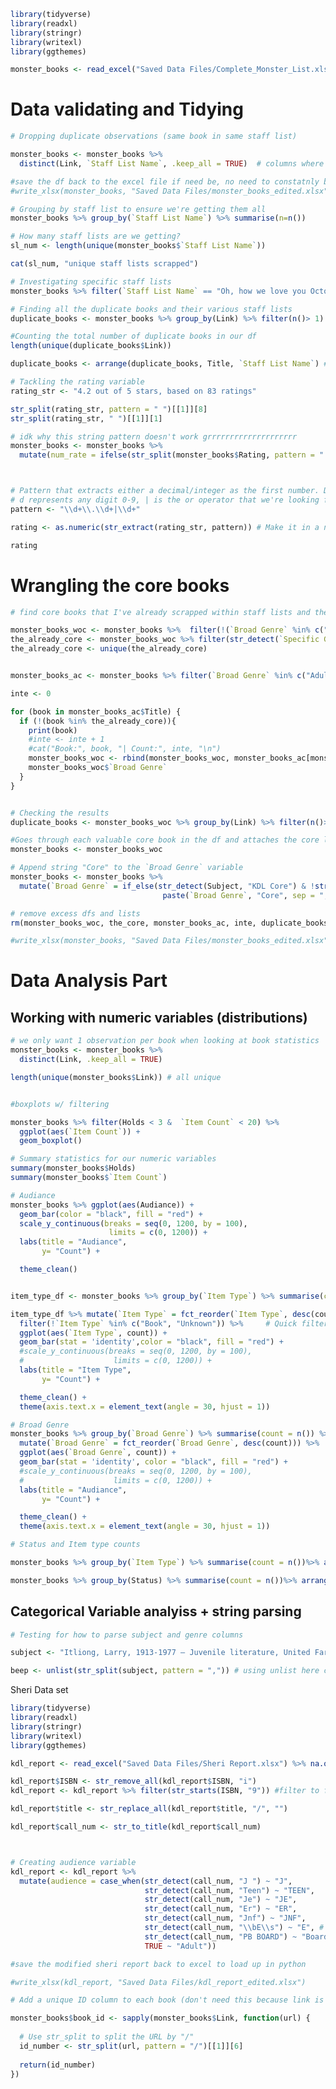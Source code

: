 ```r
library(tidyverse)
library(readxl)
library(stringr)
library(writexl)
library(ggthemes)

monster_books <- read_excel("Saved Data Files/Complete_Monster_List.xlsx")
```

# Data validating and Tidying 

```r
# Dropping duplicate observations (same book in same staff list) 

monster_books <- monster_books %>%
  distinct(Link, `Staff List Name`, .keep_all = TRUE)  # columns where we drop duplicates, .keep_all function keeps all variables 

#save the df back to the excel file if need be, no need to constatnly be removing the duplicate rows 
#write_xlsx(monster_books, "Saved Data Files/monster_books_edited.xlsx")
```


```r
# Grouping by staff list to ensure we're getting them all 
monster_books %>% group_by(`Staff List Name`) %>% summarise(n=n())

# How many staff lists are we getting?
sl_num <- length(unique(monster_books$`Staff List Name`))

cat(sl_num, "unique staff lists scrapped")

# Investigating specific staff lists 
monster_books %>% filter(`Staff List Name` == "Oh, how we love you October!")
```


```r
# Finding all the duplicate books and their various staff lists 
duplicate_books <- monster_books %>% group_by(Link) %>% filter(n()> 1) %>% summarise(Title, `Item Type`, `Staff List Name`, SL_Link, n = n())

#Counting the total number of duplicate books in our df 
length(unique(duplicate_books$Link))

duplicate_books <- arrange(duplicate_books, Title, `Staff List Name`) # The more appearances here, the more popular the book?
```


```r
# Tackling the rating variable 
rating_str <- "4.2 out of 5 stars, based on 83 ratings"

str_split(rating_str, pattern = " ")[[1]][8]
str_split(rating_str, " ")[[1]][1]

# idk why this string pattern doesn't work grrrrrrrrrrrrrrrrrrrr
monster_books <- monster_books %>%
  mutate(num_rate = ifelse(str_split(monster_books$Rating, pattern = " ")[[1]][8] != 0, str_split(monster_books$Rating, " ")[[1]][1], NULL))



# Pattern that extracts either a decimal/integer as the first number. Don't need second number because it's always 5
# d represents any digit 0-9, | is the or operator that we're looking for a decimal or integer.
pattern <- "\\d+\\.\\d+|\\d+" 

rating <- as.numeric(str_extract(rating_str, pattern)) # Make it in a numeric variable because why not?

rating
```




# Wrangling the core books 

```r
# find core books that I've already scrapped within staff lists and then getting rid of the original core row

monster_books_woc <- monster_books %>%  filter(!(`Broad Genre` %in% c("Adult Core", "Teen Core", "Youth Core", "Picture Book Core")))
the_already_core <- monster_books_woc %>% filter(str_detect(`Specific Genre`, "KDL Core") | str_detect(Subject, "KDL Core")) %>% pull(Title)
the_already_core <- unique(the_already_core)


monster_books_ac <- monster_books %>% filter(`Broad Genre` %in% c("Adult Core", "Teen Core", "Youth Core", "Picture Book Core"))

inte <- 0

for (book in monster_books_ac$Title) {
  if (!(book %in% the_already_core)){
    print(book)
    #inte <- inte + 1
    #cat("Book:", book, "| Count:", inte, "\n")
    monster_books_woc <- rbind(monster_books_woc, monster_books_ac[monster_books_ac$Title == book, ])
    monster_books_woc$`Broad Genre`
  }
}


# Checking the results
duplicate_books <- monster_books_woc %>% group_by(Link) %>% filter(n()> 1) %>% summarise(Title, `Item Type`, `Staff List Name`, SL_Link, n = n())

#Goes through each valuable core book in the df and attaches the core label in the Broad Genre variable
monster_books <- monster_books_woc

# Append string "Core" to the `Broad Genre` variable
monster_books <- monster_books %>%
  mutate(`Broad Genre` = if_else(str_detect(Subject, "KDL Core") & !str_detect(`Broad Genre`, "Core"),
                                  paste(`Broad Genre`, "Core", sep = ", "), `Broad Genre`))
```


```r
# remove excess dfs and lists 
rm(monster_books_woc, the_core, monster_books_ac, inte, duplicate_books)

#write_xlsx(monster_books, "Saved Data Files/monster_books_edited.xlsx")
```


# Data Analysis Part 

## Working with numeric variables (distributions)


```r
# we only want 1 observation per book when looking at book statistics 
monster_books <- monster_books %>%
  distinct(Link, .keep_all = TRUE) 

length(unique(monster_books$Link)) # all unique


#boxplots w/ filtering 

monster_books %>% filter(Holds < 3 &  `Item Count` < 20) %>%  
  ggplot(aes(`Item Count`)) + 
  geom_boxplot() 

# Summary statistics for our numeric variables 
summary(monster_books$Holds)
summary(monster_books$`Item Count`)

# Audiance
monster_books %>% ggplot(aes(Audiance)) + 
  geom_bar(color = "black", fill = "red") +
  scale_y_continuous(breaks = seq(0, 1200, by = 100),
                      limits = c(0, 1200)) +
  labs(title = "Audiance",
       y= "Count") +

  theme_clean()


item_type_df <- monster_books %>% group_by(`Item Type`) %>% summarise(count = n())

item_type_df %>% mutate(`Item Type` = fct_reorder(`Item Type`, desc(count))) %>% # fct_reorder function to reorder the Item Type based on count 
  filter(!`Item Type` %in% c("Book", "Unknown")) %>%     # Quick filter statement for increased clarity
  ggplot(aes(`Item Type`, count)) + 
  geom_bar(stat = 'identity',color = "black", fill = "red") +
  #scale_y_continuous(breaks = seq(0, 1200, by = 100),
  #                    limits = c(0, 1200)) +
  labs(title = "Item Type",
       y= "Count") +

  theme_clean() +
  theme(axis.text.x = element_text(angle = 30, hjust = 1))

# Broad Genre
monster_books %>% group_by(`Broad Genre`) %>% summarise(count = n()) %>%
  mutate(`Broad Genre` = fct_reorder(`Broad Genre`, desc(count))) %>%
  ggplot(aes(`Broad Genre`, count)) + 
  geom_bar(stat = 'identity', color = "black", fill = "red") +
  #scale_y_continuous(breaks = seq(0, 1200, by = 100),
  #                    limits = c(0, 1200)) +
  labs(title = "Audiance",
       y= "Count") +

  theme_clean() +
  theme(axis.text.x = element_text(angle = 30, hjust = 1))
```



```r
# Status and Item type counts 

monster_books %>% group_by(`Item Type`) %>% summarise(count = n())%>% arrange(desc(count))

monster_books %>% group_by(Status) %>% summarise(count = n())%>% arrange(desc(count))
```


## Categorical Variable analyiss + string parsing 


```r
# Testing for how to parse subject and genre columns 

subject <- "Itliong, Larry, 1913-1977 — Juvenile literature, United Farm Workers of America — History — Juvenile literature, Labor leaders — United States — Biography — Juvenile literature, Filipino Americans — Biography — Juvenile literature, Agricultural laborers — Labor unions — United States — History — Biography — Juvenile literature, Discrimination - Kids, Southern Asian/Indian - Kids, Asian American - Kids"

beep <- unlist(str_split(subject, pattern = ",")) # using unlist here creates a character vector from a list (simpler indexing)
```



######################### Sheri Data set #####################################
```r
library(tidyverse)
library(readxl)
library(stringr)
library(writexl)
library(ggthemes)

kdl_report <- read_excel("Saved Data Files/Sheri Report.xlsx") %>% na.omit()
```

```r
kdl_report$ISBN <- str_remove_all(kdl_report$ISBN, "i")
kdl_report <- kdl_report %>% filter(str_starts(ISBN, "9")) #filter to find all odd ISBN's filter(!str_starts(ISBN, "9.*"))

kdl_report$title <- str_replace_all(kdl_report$title, "/", "")

kdl_report$call_num <- str_to_title(kdl_report$call_num)



# Creating audience variable 
kdl_report <- kdl_report %>% 
  mutate(audience = case_when(str_detect(call_num, "J ") ~ "J",
                              str_detect(call_num, "Teen") ~ "TEEN",
                              str_detect(call_num, "Je") ~ "JE",
                              str_detect(call_num, "Er") ~ "ER",
                              str_detect(call_num, "Jnf") ~ "JNF",
                              str_detect(call_num, "\\bE\\s") ~ "E", # making the search for E case sensitive fixes it pull adult items like tcrime
                              str_detect(call_num, "PB BOARD") ~ "Board",
                              TRUE ~ "Adult")) 
```


```r
#save the modified sheri report back to excel to load up in python

#write_xlsx(kdl_report, "Saved Data Files/kdl_report_edited.xlsx")
```




```r
# Add a unique ID column to each book (don't need this because link is unique)

monster_books$book_id <- sapply(monster_books$Link, function(url) {
  
  # Use str_split to split the URL by "/"
  id_number <- str_split(url, pattern = "/")[[1]][6]
  
  return(id_number)
})
```